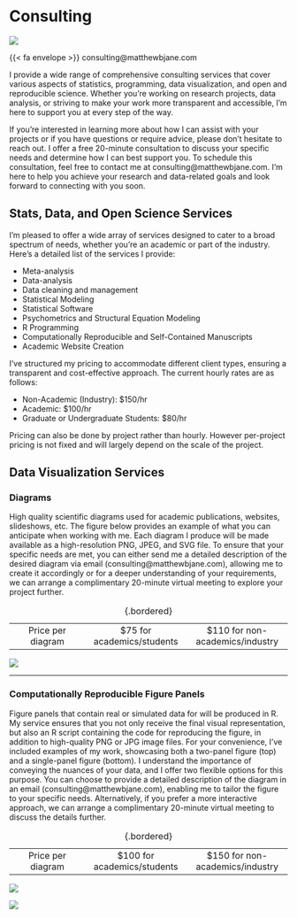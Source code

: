 
# Consulting 

::: {.grid}

::: {.g-col-5}

![](https://psychology.uconn.edu/wp-content/uploads/sites/3504/2022/05/Matthew-Jane.jpeg)

{{< fa envelope >}} consulting@matthewbjane.com

:::

::: {.g-col-7}
I provide a wide range of comprehensive consulting services that cover various aspects of statistics, programming, data visualization, and open and reproducible science. Whether you're working on research projects, data analysis, or striving to make your work more transparent and accessible, I'm here to support you at every step of the way.

If you're interested in learning more about how I can assist with your projects or if you have questions or require advice, please don't hesitate to reach out. I offer a free 20-minute consultation to discuss your specific needs and determine how I can best support you. To schedule this consultation, feel free to contact me at consulting@matthewbjane.com. I'm here to help you achieve your research and data-related goals and look forward to connecting with you soon.
:::

:::



## Stats, Data, and Open Science Services

I'm pleased to offer a wide array of services designed to cater to a broad spectrum of needs, whether you're an academic or part of the industry. Here's a detailed list of the services I provide:

- Meta-analysis
- Data-analysis
- Data cleaning and management
- Statistical Modeling
- Statistical Software
- Psychometrics and Structural Equation Modeling
- R Programming
- Computationally Reproducible and Self-Contained Manuscripts
- Academic Website Creation


I've structured my pricing to accommodate different client types, ensuring a transparent and cost-effective approach. The current hourly rates are as follows:

- Non-Academic (Industry): $150/hr
- Academic: $100/hr
- Graduate or Undergraduate Students: $80/hr

Pricing can also be done by project rather than hourly. However per-project pricing is not fixed and will largely depend on the scale of the project.

## Data Visualization Services

### Diagrams 

High quality scientific diagrams used for academic publications, websites, slideshows, etc. The figure below provides an example of what you can anticipate when working with me. Each diagram I produce will be made available as a high-resolution PNG, JPEG, and SVG file. To ensure that your specific needs are met, you can either send me a detailed description of the desired diagram via email (consulting@matthewbjane.com), allowing me to create it accordingly or for a deeper understanding of your requirements, we can arrange a complimentary 20-minute virtual meeting to explore your project further. 

||||
|:-:|:--:|:--:|
|Price per diagram| \$75 for academics/students |  \$110 for non-academics/industry | 

: {.bordered}

![](MetaAnalysisFigure 2.png){fig-width=50%}

<hr>
### Computationally Reproducible Figure Panels

Figure panels that contain real or simulated data for will be produced in R. My service ensures that you not only receive the final visual representation, but also an R script containing the code for reproducing the figure, in addition to high-quality PNG or JPG image files. For your convenience, I've included examples of my work, showcasing both a two-panel figure (top) and a single-panel figure (bottom). I understand the importance of conveying the nuances of your data, and I offer two flexible options for this purpose. You can choose to provide a detailed description of the diagram in an email (consulting@matthewbjane.com), enabling me to tailor the figure to your specific needs. Alternatively, if you prefer a more interactive approach, we can arrange a complimentary 20-minute virtual meeting to discuss the details further.


||||
|:-:|:--:|:--:|
|Price per diagram| \$100 for academics/students |  \$150 for non-academics/industry | 

: {.bordered}

![](unnamed-chunk-10-1 2.png)

![](unnamed-chunk-6-1 5.png)